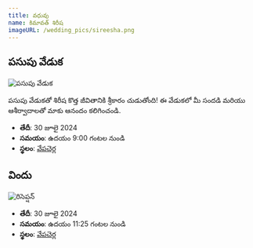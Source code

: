 ```yaml
---
title: వధువు
name: కిమావత్ శిరీష
imageURL: /wedding_pics/sireesha.png
---
```


## పసుపు వేడుక

![పసుపు వేడుక](/wedding_pics/haldhi.webp)

పసుపు వేడుకతో శిరీష కొత్త జీవితానికి శ్రీకారం చుడుతోంది! ఈ వేడుకలో మీ సందడి మరియు ఆశీర్వాదాలతో మాకు ఆనందం కలిగించండి.

- **తేదీ**: 30 జూలై 2024
- **సమయం**: ఉదయం 9:00 గంటల నుండి
- **స్థలం**: [వేపచెర్ల](https://maps.app.goo.gl/gWydnko9iqWgo2cD6)

## విందు

![రిసెప్షన్‌](/wedding_pics/reception.webp)

- **తేదీ**: 30 జూలై 2024
- **సమయం**: ఉదయం 11:25 గంటల నుండి
- **స్థలం**: [వేపచెర్ల](https://maps.app.goo.gl/gWydnko9iqWgo2cD6)
